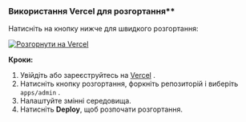 ### Використання Vercel для розгортання\*\*

Натисніть на кнопку нижче для швидкого розгортання:

[![Розгорнути на Vercel](https://vercel.com/button)](https://vercel.com/new/clone?demo-description=PPanel%20is%20a%20pure%2C%20professional%2C%20and%20perfect%20open-source%20proxy%20panel%20tool%2C%20designed%20to%20be%20your%20ideal%20choice%20for%20learning%20and%20practical%20use&demo-image=https%3A%2F%2Furlscan.io%2Fliveshot%2F%3Fwidth%3D1920%26height%3D1080%26url%3Dhttps%3A%2F%2Fadmin.ppanel.dev&demo-title=PPanel%20Admin%20Web&demo-url=https%3A%2F%2Fadmin.ppanel.dev%2F&from=.&project-name=ppanel-admin-web&repository-name=ppanel-web&repository-url=https%3A%2F%2Fgithub.com%2Fperfect-panel%2Fppanel-web&root-directory=apps%2Fadmin&skippable-integrations=1)

**Кроки:**

1. Увійдіть або зареєструйтесь на [Vercel](https://vercel.com/) .
2. Натисніть кнопку розгортання, форкніть репозиторій і виберіть `apps/admin` .
3. Налаштуйте змінні середовища.
4. Натисніть **Deploy**, щоб розпочати розгортання.


<Giscus />
